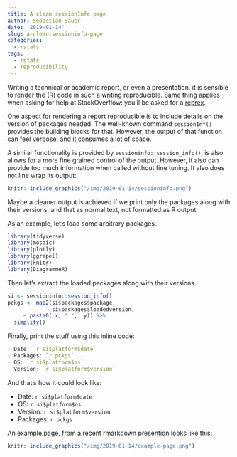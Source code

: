 ```yaml
---
title: A clean sessionInfo page
author: Sebastian Sauer
date: '2019-01-14'
slug: a-clean-sessioninfo-page
categories:
  - rstats
tags:
  - rstats
  - reproducibility
---
```




Writing a technical or academic report, or even a presentation, it is sensible to render the (R) code in such a writing reproducible. Same thing applies when asking for help at StackOverflow: you'll be asked for a [reprex](https://github.com/tidyverse/reprex).


One aspect for rendering a report reproducible is to include details on the version of packages needed. The well-known command `sessionInf()` provides the building blocks for that. However, the output of that function can feel verbose, and it consumes a lot of space.


A similar functionality is provided by `sessioninfo::session_info()`, is also allows for a more fine grained control of the output. However, it also can provide too much information when called without fine tuning. It also does not line wrap its output:

```r
knitr::include_graphics("/img/2019-01-14/sessioninfo.png")
```


Maybe a cleaner output is achieved if we print only the packages along with their versions, and that as normal text, not formatted as R output.


As an example, let's load some arbitrary packages.


```r
library(tidyverse)
library(mosaic)
library(plotly)
library(ggrepel)
library(knitr)
library(DiagrammeR)
```


Then let's extract the loaded packages along with their versions.


```r
si <- sessioninfo::session_info()
pckgs <- map2(si$packages$package, 
              si$packages$loadedversion,
     ~ paste0(.x, " ", .y)) %>% 
  simplify()
```


Finally, print the stuff using this inline code:


```r
- Date: `r si$platform$date`
- Packages: `r pckgs`
- OS: `r si$platform$os`
- Version: `r si$platform$version`
```


And that's how it could look like:


- Date: `r si$platform$date`
- OS: `r si$platform$os`
- Version: `r si$platform$version`
- Packages: `r pckgs`


An example page, from a recent rmarkdown [presention]() looks like this:


```r
knitr::include_graphics("/img/2019-01-14/example-page.png")
```


